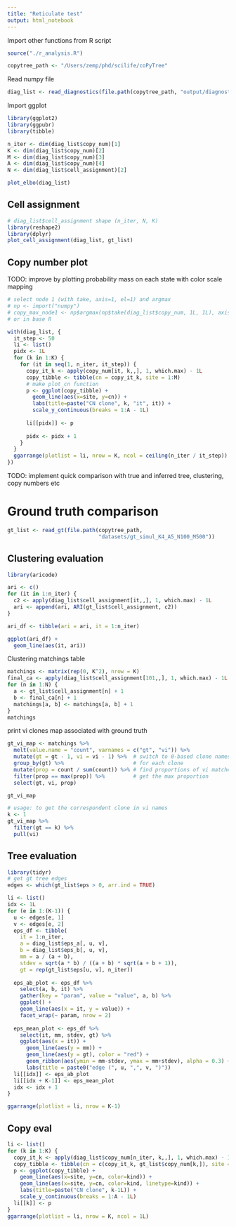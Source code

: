 ```yaml
---
title: "Reticulate test"
output: html_notebook
---
```


Import other functions from R script
```r
source("./r_analysis.R")
```

```r
copytree_path <- "/Users/zemp/phd/scilife/coPyTree"
```

Read numpy file

```r
diag_list <- read_diagnostics(file.path(copytree_path, "output/diagnostics"))
```

Import ggplot
```r
library(ggplot2)
library(ggpubr)
library(tibble)

n_iter <- dim(diag_list$copy_num)[1]
K <- dim(diag_list$copy_num)[2]
M <- dim(diag_list$copy_num)[3]
A <- dim(diag_list$copy_num)[4]
N <- dim(diag_list$cell_assignment)[2]
```

```r
plot_elbo(diag_list)
```

## Cell assignment

```r
# diag_list$cell_assignment shape (n_iter, N, K)
library(reshape2)
library(dplyr)
plot_cell_assignment(diag_list, gt_list)
```


## Copy number plot
TODO: improve by plotting probability mass on each state with color scale mapping
```r
# select node 1 (with take, axis=1, el=1) and argmax
# np <- import("numpy")
# copy_max_node1 <- np$argmax(np$take(diag_list$copy_num, 1L, 1L), axis=-1L)
# or in base R

with(diag_list, {
  it_step <- 50
  li <- list()
  pidx <- 1L
  for (k in 1:K) {
    for (it in seq(1, n_iter, it_step)) {
      copy_it_k <- apply(copy_num[it, k,,], 1, which.max) - 1L
      copy_tibble <- tibble(cn = copy_it_k, site = 1:M)
      # make plot_cn function
      p <- ggplot(copy_tibble) +
        geom_line(aes(x=site, y=cn)) +
        labs(title=paste("CN clone", k, "it", it)) +
        scale_y_continuous(breaks = 1:A - 1L)
        
      li[[pidx]] <- p
      
      pidx <- pidx + 1
    }
  }
  ggarrange(plotlist = li, nrow = K, ncol = ceiling(n_iter / it_step))
})
```
TODO: implement quick comparison with true and inferred tree, clustering, copy
numbers etc

# Ground truth comparison

```r
gt_list <- read_gt(file.path(copytree_path,
                             "datasets/gt_simul_K4_A5_N100_M500"))
```

## Clustering evaluation

```r
library(aricode)

ari <- c()
for (it in 1:n_iter) {
  c2 <- apply(diag_list$cell_assignment[it,,], 1, which.max) - 1L
  ari <- append(ari, ARI(gt_list$cell_assignment, c2))
}

ari_df <- tibble(ari = ari, it = 1:n_iter)

ggplot(ari_df) +
  geom_line(aes(it, ari))

```
Clustering matchings table
```r
matchings <- matrix(rep(0, K^2), nrow = K)
final_ca <- apply(diag_list$cell_assignment[101,,], 1, which.max) - 1L
for (n in 1:N) {
  a <- gt_list$cell_assignment[n] + 1
  b <- final_ca[n] + 1
  matchings[a, b] <- matchings[a, b] + 1
}
matchings
```

print vi clones map associated with ground truth
```r
gt_vi_map <- matchings %>%
  melt(value.name = "count", varnames = c("gt", "vi")) %>%
  mutate(gt = gt - 1, vi = vi - 1) %>%  # switch to 0-based clone names
  group_by(gt) %>%                      # for each clone 
  mutate(prop = count / sum(count)) %>% # find proportions of vi matches
  filter(prop == max(prop)) %>%         # get the max proportion
  select(gt, vi, prop)

gt_vi_map
```
```r
# usage: to get the correspondent clone in vi names
k <- 1
gt_vi_map %>%
  filter(gt == k) %>%
  pull(vi)
```
## Tree evaluation

```r
library(tidyr)
# get gt tree edges
edges <- which(gt_list$eps > 0, arr.ind = TRUE)

li <- list()
idx <- 1L
for (e in 1:(K-1)) {
  u <- edges[e, 1]
  v <- edges[e, 2]
  eps_df <- tibble(
    it = 1:n_iter,
    a = diag_list$eps_a[, u, v], 
    b = diag_list$eps_b[, u, v],
    mm = a / (a + b),
    stdev = sqrt(a * b) / ((a + b) * sqrt(a + b + 1)),
    gt = rep(gt_list$eps[u, v], n_iter))
  
  eps_ab_plot <- eps_df %>%
    select(a, b, it) %>%
    gather(key = "param", value = "value", a, b) %>%
    ggplot() +
    geom_line(aes(x = it, y = value)) +
    facet_wrap(~ param, nrow = 2)
  
  eps_mean_plot <- eps_df %>%
    select(it, mm, stdev, gt) %>%
    ggplot(aes(x = it)) +
      geom_line(aes(y = mm)) +
      geom_line(aes(y = gt), color = "red") +
      geom_ribbon(aes(ymin = mm-stdev, ymax = mm+stdev), alpha = 0.3) +
      labs(title = paste0("edge (", u, ",", v, ")"))
  li[[idx]] <- eps_ab_plot
  li[[idx + K-1]] <- eps_mean_plot
  idx <- idx + 1
}

ggarrange(plotlist = li, nrow = K-1)
```

## Copy eval

```r
li <- list()
for (k in 1:K) {
  copy_it_k <- apply(diag_list$copy_num[n_iter, k,,], 1, which.max) - 1L
  copy_tibble <- tibble(cn = c(copy_it_k, gt_list$copy_num[k,]), site = c(1:M, 1:M), kind = c(rep("vi", M), rep("gt", M)))
  p <- ggplot(copy_tibble) +
    geom_line(aes(x=site, y=cn, color=kind)) +
    geom_line(aes(x=site, y=cn, color=kind, linetype=kind)) +
    labs(title=paste("CN clone", k-1L)) +
    scale_y_continuous(breaks = 1:A - 1L)
  li[[k]] <- p
}
ggarrange(plotlist = li, nrow = K, ncol = 1L)
```
